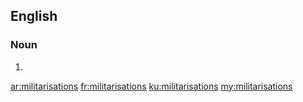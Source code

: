 ==English==

===Noun===
{{head|en|noun plural form}}

# {{plural of|militarisation|lang=en}}

[[ar:militarisations]]
[[fr:militarisations]]
[[ku:militarisations]]
[[my:militarisations]]